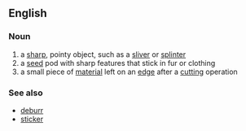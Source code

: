 ==English==
===Noun===
#a [[sharp]], pointy object, such as a [[sliver]] or [[splinter]]
#a [[seed]] pod with sharp features that stick in fur or clothing
#a small piece of [[material]] left on an [[edge]] after a [[cutting]] operation

===See also===
*[[deburr]]
*[[sticker]]
